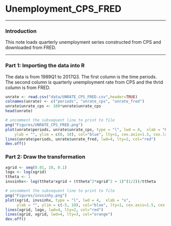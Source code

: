 Unemployment_CPS_FRED
=======================================

--------------------------------------------------------

### Introduction
This note loads quarterly unemployment series constructed from CPS and downloaded from FRED. 

--------------------------------------------------------

### Part 1: Importing the data into R

The data is from 1989Q1 to 2017Q3. The first column is the time periods. The second column is quarterly unemployment rate from CPS and the thrid column is from FRED.

```r
unrate <- read.csv("data/UNRATE_CPS_FRED.csv",header=TRUE)
colnames(unrate) <- c("periods", "unrate_cps", "unrate_fred")
unrate$unrate_cps <- 100*unrate$unrate_cps
head(unrate)
```

```r

# uncomment the subsequent line to print to file 
png("Figures/UNRATE_CPS_FRED.png")
plot(unrate$periods, unrate$unrate_cps, type = "l", lwd = 4,  xlab = "Period", 
    ylab = "", ylim = c(0, 10), col="blue", lty=1, cex.axis=1.5, cex.lab=1.5)
lines(unrate$periods, unrate$unrate_fred, lwd=4, lty=2, col="red")
dev.off()
```

### Part 2: Draw the transformation 

```r

xgrid <- seq(0.01, 10, 0.1)
logx <- log(xgrid)
ttheta <- 1
invsinhx<- log(ttheta*xgrid + (ttheta^2*xgrid^2 + 1)^(1/2))/ttheta

# uncomment the subsequent line to print to file 
png("Figures/invsinhy.png")
plot(xgrid, invsinhx, type = "l", lwd = 4,  xlab = "x", 
     ylab = "", ylim = c(-5, 10), col="blue", lty=1, cex.axis=1.5, cex.lab=1.5)
lines(xgrid, logx, lwd=4, lty=2, col="red")
lines(xgrid, xgrid, lwd=4, lty=3, col="orange")
dev.off()

```
